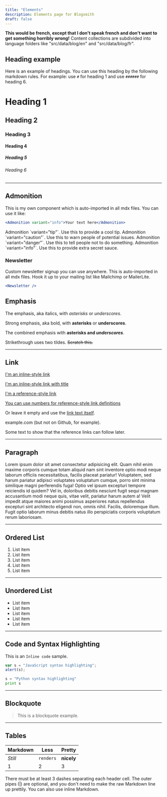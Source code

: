 ```yaml
---
title: "Elements"
description: Elements page for Blogsmith
draft: false
---
```


**This would be french, except that I don't speak french and don't want to get something horribly wrong!** Content collections are subdivided into language folders like "src/data/blog/en" and "src/data/blog/fr".

## Heading example

Here is an example of headings. You can use this heading by the following markdown rules. For example: use `#` for heading 1 and use `######` for heading 6.

# Heading 1

## Heading 2

### Heading 3

#### Heading 4

##### Heading 5

###### Heading 6

---

## Admonition

This is my own component which is auto-imported in all mdx files. You can use it like:

```jsx
<Admonition variant="info">Your text here</Admonition>
```

<Admonition variant="tip">
	Admonition `variant="tip"`. Use this to provide a cool tip.
</Admonition>

<Admonition variant="caution">
	Admonition `variant="caution"`. Use this to warn people of potential issues.
</Admonition>

<Admonition variant="danger">
	Admonition `variant="danger"`. Use this to tell people not to do something.
</Admonition>

<Admonition variant="info">
	Admonition `variant="info"`. Use this to provide extra secret sauce.
</Admonition>

### Newsletter

Custom newsletter signup you can use anywhere. This is auto-imported in all mdx files. Hook it up to your mailing list like Mailchimp or MailerLite.

```jsx
<Newsletter />
```

<Newsletter />

## Emphasis

The emphasis, aka italics, with _asterisks_ or _underscores_.

Strong emphasis, aka bold, with **asterisks** or **underscores**.

The combined emphasis with **asterisks and _underscores_**.

Strikethrough uses two tildes. ~~Scratch this.~~

---

## Link

[I'm an inline-style link](https://www.google.com)

[I'm an inline-style link with title](https://www.google.com "Google's Homepage")

[I'm a reference-style link][arbitrary case-insensitive reference text]

[You can use numbers for reference-style link definitions][1]

Or leave it empty and use the [link text itself].

example.com (but not on Github, for example).

Some text to show that the reference links can follow later.

[arbitrary case-insensitive reference text]: https://www.cosmicthemes.com
[1]: https://cosmicthemes.com
[link text itself]: https://www.webreaper.dev

---

## Paragraph

Lorem ipsum dolor sit amet consectetur adipisicing elit. Quam nihil enim maxime corporis cumque totam aliquid nam sint inventore optio modi neque laborum officiis necessitatibus, facilis placeat pariatur! Voluptatem, sed harum pariatur adipisci voluptates voluptatum cumque, porro sint minima similique magni perferendis fuga! Optio vel ipsum excepturi tempore reiciendis id quidem? Vel in, doloribus debitis nesciunt fugit sequi magnam accusantium modi neque quis, vitae velit, pariatur harum autem a! Velit impedit atque maiores animi possimus asperiores natus repellendus excepturi sint architecto eligendi non, omnis nihil. Facilis, doloremque illum. Fugit optio laborum minus debitis natus illo perspiciatis corporis voluptatum rerum laboriosam.

---

## Ordered List

1. List item
2. List item
3. List item
4. List item
5. List item

---

## Unordered List

- List item
- List item
- List item
- List item
- List item

---

## Code and Syntax Highlighting

This is an `Inline code` sample.

```javascript
var s = "JavaScript syntax highlighting";
alert(s);
```

```python
s = "Python syntax highlighting"
print s
```

---

## Blockquote

> This is a blockquote example.

---

## Tables

| Markdown | Less      | Pretty     |
| -------- | --------- | ---------- |
| _Still_  | `renders` | **nicely** |
| 1        | 2         | 3          |

There must be at least 3 dashes separating each header cell.
The outer pipes (|) are optional, and you don't need to make the
raw Markdown line up prettily. You can also use inline Markdown.

